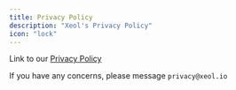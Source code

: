 ```yaml
---
title: Privacy Policy
description: "Xeol's Privacy Policy"
icon: "lock"
---
```


Link to our [Privacy Policy](https://www.xeol.io/privacy-policy)

If you have any concerns, please message `privacy@xeol.io`